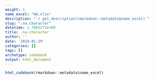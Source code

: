 ```yaml
---
weight: 1
name_excel: "NA.xlsx"
description: "`r get_description(rmarkdown::metadata$name_excel)`"
slug: ".na.character"
datetime: 1.7065272e+09
title: .na.character
author: ''
date: '2024-01-29'
categories: []
tags: []
archetype: codebook
output: html_document
---
```


```r
html_codebook(rmarkdown::metadata$name_excel)
```
